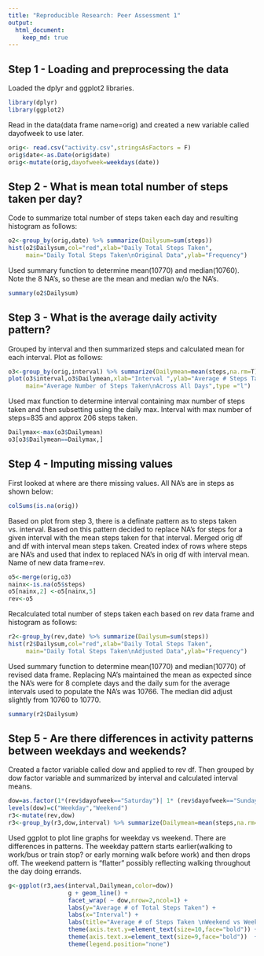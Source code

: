 ```yaml
---
title: "Reproducible Research: Peer Assessment 1"
output: 
  html_document:
    keep_md: true
---
```


## Step 1 - Loading and preprocessing the data
Loaded the dplyr and ggplot2 libraries.
```r
library(dplyr)
library(ggplot2)
```
Read in the data(data frame name=orig) and created a new 
variable called dayofweek to use later.
```r
orig<- read.csv("activity.csv",stringsAsFactors = F)
orig$date<-as.Date(orig$date)
orig<-mutate(orig,dayofweek=weekdays(date))
```
## Step 2 - What is mean total number of steps taken per day?
Code to summarize total number of steps taken each day and resulting histogram 
as follows:
```r
o2<-group_by(orig,date) %>% summarize(Dailysum=sum(steps))
hist(o2$Dailysum,col="red",xlab="Daily Total Steps Taken",
     main="Daily Total Steps Taken\nOriginal Data",ylab="Frequency")
```
Used summary function to determine mean(10770) and median(10760).
Note the 8 NA's, so these are the mean and median w/o the NA's.
```r
summary(o2$Dailysum)
```
## Step 3 - What is the average daily activity pattern?
Grouped by interval and then summarized steps and calculated mean for each
interval. Plot as follows:
```r
o3<-group_by(orig,interval) %>% summarize(Dailymean=mean(steps,na.rm=T))
plot(o3$interval,o3$Dailymean,xlab="Interval ",ylab="Average # Steps Taken",
     main="Average Number of Steps Taken\nAcross All Days",type ="l")
```
Used max function to determine interval containing max number of steps taken
and then subsetting using the daily max. 
Interval with max number of steps=835 and approx 206 steps taken.
```r
Dailymax<-max(o3$Dailymean)
o3[o3$Dailymean==Dailymax,]
```
## Step 4 - Imputing missing values
First looked at where are there missing values. All NA's are in steps as 
shown below:
```r
colSums(is.na(orig))
```
Based on plot from step 3, there is a definate pattern as to steps 
taken vs. interval.
Based on this pattern decided to replace NA's for steps for a given interval
with the mean steps taken for that interval. Merged orig df and df with interval
mean steps taken. Created index of rows where steps are NA's and used that index
to replaced NA's in orig df with interval mean. Name of new data frame=rev.
```r
o5<-merge(orig,o3)
nainx<-is.na(o5$steps)
o5[nainx,2] <-o5[nainx,5]
rev<-o5
```
Recalculated total number of steps taken each based on rev data frame and 
histogram as follows:
```r
r2<-group_by(rev,date) %>% summarize(Dailysum=sum(steps))
hist(r2$Dailysum,col="red",xlab="Daily Total Steps Taken",
     main="Daily Total Steps Taken\nAdjusted Data",ylab="Frequency")
```
Used summary function to determine mean(10770) and median(10770) of revised data 
frame. Replacing NA's maintained the mean as expected since the NA's were for 8 
complete days and the daily sum for the average intervals used to populate the
NA's was 10766. The median did adjust slightly from 10760 to 10770.
```r
summary(r2$Dailysum)
```
## Step 5 - Are there differences in activity patterns between weekdays and weekends?
Created a factor variable called dow and applied to rev df. Then grouped by 
dow factor variable and summarized by interval and calculated interval means.
```r

dow=as.factor(1*(rev$dayofweek=="Saturday")| 1* (rev$dayofweek=="Sunday"))
levels(dow)=c("Weekday","Weekend")    
r3<-mutate(rev,dow)
r3<-group_by(r3,dow,interval) %>% summarize(Dailymean=mean(steps,na.rm=T))
```
Used ggplot to plot line graphs for weekday vs weekend. There are differences 
in patterns. The weekday pattern starts earlier(walking to work/bus or train
stop? or early morning walk before work) and then drops off. The weekend pattern
is "flatter" possibly reflecting walking throughout the day doing errands.
```r
g<-ggplot(r3,aes(interval,Dailymean,color=dow))
                 g + geom_line() + 
                 facet_wrap( ~ dow,nrow=2,ncol=1) + 
                 labs(y="Average # of Total Steps Taken") + 
                 labs(x="Interval") + 
                 labs(title="Average # of Steps Taken \nWeekend vs Weekday") +
                 theme(axis.text.y=element_text(size=10,face="bold")) +
                 theme(axis.text.x=element_text(size=9,face="bold"))  +
                 theme(legend.position="none")
```